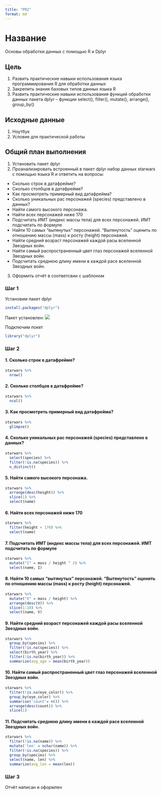 ```yaml
---
title: "PR2"
format: md
---
```


# Название

Основы обработки данных с помощью R и Dplyr

## Цель

1.  Развить практические навыки использования языка программирования R для обработки данных
2.  Закрепить знания базовых типов данных языка R
3.  Развить практические навыки использования функций обработки данных пакета dplyr – функции select(), filter(), mutate(), arrange(), group_by()

## Исходные данные

1.  Ноутбук
2.  Условие для практической работы

## Общий план выполнения

1.  Установить пакет dplyr
2.  Проанализировать встроенный в пакет dplyr набор данных starwars с помощью языка R и ответить на вопросы:

-   Сколько строк в датафрейме?
-   Сколько столбцов в датафрейме?
-   Как просмотреть примерный вид датафрейма?
-   Сколько уникальных рас персонажей (species) представлено в данных?
-   Найти самого высокого персонажа.
-   Найти всех персонажей ниже 170
-   Подсчитать ИМТ (индекс массы тела) для всех персонажей. ИМТ подсчитать по формуле
-   Найти 10 самых “вытянутых” персонажей. “Вытянутость” оценить по отношению массы (mass) к росту (height) персонажей.
-   Найти средний возраст персонажей каждой расы вселенной Звездных войн.
-   Найти самый распространенный цвет глаз персонажей вселенной Звездных войн.
-   Подсчитать среднюю длину имени в каждой расе вселенной Звездных войн.

3.  Оформить отчёт в соответсвии с шаблоном

### Шаг 1

Установим пакет dplyr

```r
install.packages("dplyr")
```

Пакет установлен: ![](../img/img2_1.png)

Подключим покет

```r
library("dplyr")
```

### Шаг 2

#### 1. Сколько строк в датафрейме?

```r
starwars %>% 
  nrow()
```
#### 2. Сколько столбцов в датафрейме?

```r
starwars %>% 
  ncol()
```

#### 3. Как просмотреть примерный вид датафрейма?

```r
starwars %>% 
  glimpse()
```

#### 4. Сколько уникальных рас персонажей (species) представлено в данных?

```r
starwars %>% 
  select(species) %>% 
  filter(!is.na(species)) %>% 
  n_distinct()
```

#### 5. Найти самого высокого персонажа.

``` r
starwars %>% 
  arrange(desc(height)) %>% 
  slice(1) %>% 
  select(name)
```

#### 6. Найти всех персонажей ниже 170

``` r
starwars %>% 
  filter(height < 170) %>% 
  select(name)
```

####  7. Подсчитать ИМТ (индекс массы тела) для всех персонажей. ИМТ подсчитать по формуле

``` r
starwars %>% 
  mutate("I" = mass / height ^ 2) %>% 
  select(name, I)
```

#### 8. Найти 10 самых “вытянутых” персонажей. “Вытянутость” оценить по отношению массы (mass) к росту (height) персонажей.

``` r
starwars %>% 
  mutate("V" = mass / height) %>% 
  arrange(desc(V)) %>% 
  slice(1:10) %>% 
  select(name, V)
```

#### 9. Найти средний возраст персонажей каждой расы вселенной Звездных войн.

``` r
starwars %>% 
  group_by(species) %>%
  filter(!is.na(species)) %>%
  select(birth_year) %>%
  filter(!is.na(birth_year)) %>%
  summarize(avg_age = mean(birth_year))
```

#### 10. Найти самый распространенный цвет глаз персонажей вселенной Звездных войн.

``` r
starwars %>% 
  filter(!is.na(eye_color)) %>%
  group_by(eye_color) %>%
  summarise('count'= n()) %>%
  arrange(desc(count)) %>%
  slice(1)
```

#### 11. Подсчитать среднюю длину имени в каждой расе вселенной Звездных войн.

``` r
starwars %>%
  filter(!is.na(name)) %>%
  mutate('len' = nchar(name)) %>%
  filter(!is.na(species)) %>%
  group_by(species) %>%
  select(name, len) %>%
  summarize(avg_len = mean(len))
```

### Шаг 3

Отчёт написан и оформлен